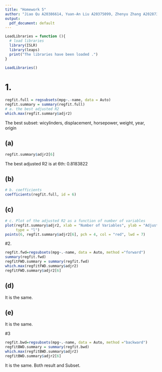 ```yaml
---
title: "Homework 5"
author: "Jiao Qu A20386614, Yuan-An Liu A20375099, Zhenyu Zhang A20287371"
output:
  pdf_document: default
---
```


```r
LoadLibraries = function (){
  # load libraries
  library(ISLR)
  library(leaps)
  print("The libraries have been loaded .")
}

LoadLibraries()
```

# 1.

```r
regfit.full = regsubsets(mpg~.-name, data = Auto)
regfit.summary = summary(regfit.full)
# a. the best adjusted R2
which.max(regfit.summary$adjr2)
```

The best subset: wicylinders, displacement, horsepower, weight, year, origin

## (a)
```r
regfit.summary$adjr2[6]
```

The best adjusted R2 is at 6th: 0.8183822

## (b)
```r
# b. coefficients
coefficients(regfit.full, id = 6)
```

## (c)
```r
# c. Plot of the adjusted R2 as a function of number of variables
plot(regfit.summary$adjr2, xlab = "Number of Variables", ylab = "Adjusted R2", pch = 20, 
     type = "l")
points(6, regfit.summary$adjr2[6], pch = 4, col = "red", lwd = 7)
```

#2.
```r
regfit.fwd=regsubsets(mpg~.-name, data = Auto, method ="forward")
summary(regfit.fwd)
regfitFWD.summary = summary(regfit.fwd)
which.max(regfitFWD.summary$adjr2)
regfitFWD.summary$adjr2[6]
```

## (d)

It is the same.

## (e)

It is the same.

#3
```r
regfit.bwd=regsubsets(mpg~.-name, data = Auto, method ="backward")
regfitBWD.summary = summary(regfit.bwd)
which.max(regfitBWD.summary$adjr2)
regfitBWD.summary$adjr2[6]
```

It is the same. Both result and Subset.